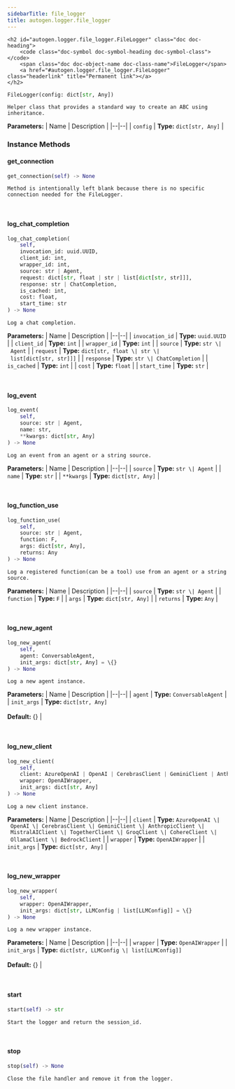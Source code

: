 ```yaml
---
sidebarTitle: file_logger
title: autogen.logger.file_logger
---
```


    <h2 id="autogen.logger.file_logger.FileLogger" class="doc doc-heading">
        <code class="doc-symbol doc-symbol-heading doc-symbol-class"></code>
        <span class="doc doc-object-name doc-class-name">FileLogger</span>
        <a href="#autogen.logger.file_logger.FileLogger" class="headerlink" title="Permanent link"></a>
    </h2>

```python
FileLogger(config: dict[str, Any])
```

    Helper class that provides a standard way to create an ABC using
    inheritance.

<b>Parameters:</b>
| Name | Description |
|--|--|
| `config` | **Type:** `dict[str, Any]` |

### Instance Methods

<code class="doc-symbol doc-symbol-heading doc-symbol-method"></code>
#### get_connection
<a href="#autogen.logger.file_logger.FileLogger.get_connection" class="headerlink" title="Permanent link"></a>

```python
get_connection(self) -> None
```

    Method is intentionally left blank because there is no specific connection needed for the FileLogger.

<br />

<code class="doc-symbol doc-symbol-heading doc-symbol-method"></code>
#### log_chat_completion
<a href="#autogen.logger.file_logger.FileLogger.log_chat_completion" class="headerlink" title="Permanent link"></a>

```python
log_chat_completion(
    self,
    invocation_id: uuid.UUID,
    client_id: int,
    wrapper_id: int,
    source: str | Agent,
    request: dict[str, float | str | list[dict[str, str]]],
    response: str | ChatCompletion,
    is_cached: int,
    cost: float,
    start_time: str
) -> None
```

    Log a chat completion.

<b>Parameters:</b>
| Name | Description |
|--|--|
| `invocation_id` | **Type:** `uuid.UUID` |
| `client_id` | **Type:** `int` |
| `wrapper_id` | **Type:** `int` |
| `source` | **Type:** `str \| Agent` |
| `request` | **Type:** `dict[str, float \| str \| list[dict[str, str]]]` |
| `response` | **Type:** `str \| ChatCompletion` |
| `is_cached` | **Type:** `int` |
| `cost` | **Type:** `float` |
| `start_time` | **Type:** `str` |

<br />

<code class="doc-symbol doc-symbol-heading doc-symbol-method"></code>
#### log_event
<a href="#autogen.logger.file_logger.FileLogger.log_event" class="headerlink" title="Permanent link"></a>

```python
log_event(
    self,
    source: str | Agent,
    name: str,
    **kwargs: dict[str, Any]
) -> None
```

    Log an event from an agent or a string source.

<b>Parameters:</b>
| Name | Description |
|--|--|
| `source` | **Type:** `str \| Agent` |
| `name` | **Type:** `str` |
| `**kwargs` | **Type:** `dict[str, Any]` |

<br />

<code class="doc-symbol doc-symbol-heading doc-symbol-method"></code>
#### log_function_use
<a href="#autogen.logger.file_logger.FileLogger.log_function_use" class="headerlink" title="Permanent link"></a>

```python
log_function_use(
    self,
    source: str | Agent,
    function: F,
    args: dict[str, Any],
    returns: Any
) -> None
```

    Log a registered function(can be a tool) use from an agent or a string source.

<b>Parameters:</b>
| Name | Description |
|--|--|
| `source` | **Type:** `str \| Agent` |
| `function` | **Type:** `F` |
| `args` | **Type:** `dict[str, Any]` |
| `returns` | **Type:** `Any` |

<br />

<code class="doc-symbol doc-symbol-heading doc-symbol-method"></code>
#### log_new_agent
<a href="#autogen.logger.file_logger.FileLogger.log_new_agent" class="headerlink" title="Permanent link"></a>

```python
log_new_agent(
    self,
    agent: ConversableAgent,
    init_args: dict[str, Any] = \{}
) -> None
```

    Log a new agent instance.

<b>Parameters:</b>
| Name | Description |
|--|--|
| `agent` | **Type:** `ConversableAgent` |
| `init_args` | **Type:** `dict[str, Any]`<br/><br/>**Default:** \{} |

<br />

<code class="doc-symbol doc-symbol-heading doc-symbol-method"></code>
#### log_new_client
<a href="#autogen.logger.file_logger.FileLogger.log_new_client" class="headerlink" title="Permanent link"></a>

```python
log_new_client(
    self,
    client: AzureOpenAI | OpenAI | CerebrasClient | GeminiClient | AnthropicClient | MistralAIClient | TogetherClient | GroqClient | CohereClient | OllamaClient | BedrockClient,
    wrapper: OpenAIWrapper,
    init_args: dict[str, Any]
) -> None
```

    Log a new client instance.

<b>Parameters:</b>
| Name | Description |
|--|--|
| `client` | **Type:** `AzureOpenAI \| OpenAI \| CerebrasClient \| GeminiClient \| AnthropicClient \| MistralAIClient \| TogetherClient \| GroqClient \| CohereClient \| OllamaClient \| BedrockClient` |
| `wrapper` | **Type:** `OpenAIWrapper` |
| `init_args` | **Type:** `dict[str, Any]` |

<br />

<code class="doc-symbol doc-symbol-heading doc-symbol-method"></code>
#### log_new_wrapper
<a href="#autogen.logger.file_logger.FileLogger.log_new_wrapper" class="headerlink" title="Permanent link"></a>

```python
log_new_wrapper(
    self,
    wrapper: OpenAIWrapper,
    init_args: dict[str, LLMConfig | list[LLMConfig]] = \{}
) -> None
```

    Log a new wrapper instance.

<b>Parameters:</b>
| Name | Description |
|--|--|
| `wrapper` | **Type:** `OpenAIWrapper` |
| `init_args` | **Type:** `dict[str, LLMConfig \| list[LLMConfig]]`<br/><br/>**Default:** \{} |

<br />

<code class="doc-symbol doc-symbol-heading doc-symbol-method"></code>
#### start
<a href="#autogen.logger.file_logger.FileLogger.start" class="headerlink" title="Permanent link"></a>

```python
start(self) -> str
```

    Start the logger and return the session_id.

<br />

<code class="doc-symbol doc-symbol-heading doc-symbol-method"></code>
#### stop
<a href="#autogen.logger.file_logger.FileLogger.stop" class="headerlink" title="Permanent link"></a>

```python
stop(self) -> None
```

    Close the file handler and remove it from the logger.

<br />